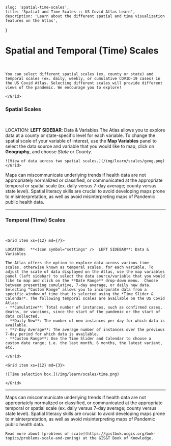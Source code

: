

    slug: 'spatial-time-scales',
    title: 'Spatial and Time Scales :: US Covid Atlas Learn',
    description: 'Learn about the different spatial and time visualization features on the Atlas',
}

# Spatial and Temporal (Time) Scales
<br />
<SelfContainedVideoModal
    buttonText="Watch Video Tutorial"
    videoUrl="https://www.youtube.com/embed/MMA3GqcYCFc"
    title="Spatial and Temporal Scales"
    />  

<Grid container spacing={8}>
    <Grid item xs={12} md={10}>

    You can select different spatial scales (ex. county or state) and temporal scales (ex. daily, weekly, or cumulative COVID-19 cases) in the US Covid Atlas. Selecting different scales will provide different views of the pandemic. We encourage you to explore!

    </Grid>
</Grid>

### Spatial Scales
<br />

LOCATION:  **<Icon symbol="settings" />  LEFT SIDEBAR**: Data & Variables
<Grid container spacing={8}>
    <Grid item xs={12} md={10}>
    The Atlas allows you to explore data at a county or state-specific level for each variable.  To change the spatial scale of your variable of interest, use the **Map Variables** panel to select the data source and variable that you would like to map, click on **Geography**, and choose *State* or *County*.

    ![View of data across two spatial scales.](/img/learn/scales/geog.png)
    </Grid>
</Grid>

<HintBox>
    Maps can miscommunicate underlying trends if health data are not appropriately normalized or classified, or communicated at the appropriate temporal or spatial scale (ex. daily versus 7-day average; county versus state level). Spatial literacy skills are crucial to avoid developing maps prone to misinterpretation, as well as avoid misinterpreting maps of Pandemic public health data.
</HintBox>
<br />
<hr />

### Temporal (Time) Scales
<br />


<Grid container spacing={8}>

    <Grid item xs={12} md={7}>

    LOCATION:  **<Icon symbol="settings" />  LEFT SIDEBAR**: Data & Variables

    The Atlas offers the option to explore data across various time scales, otherwise known as temporal scales, for each variable. To adjust the scale of data displayed on the Atlas, use the map variables panel (left sidebar) to select the data source/variable that you would like to map and click on the **Date Range** drop-down menu.  Choose between presenting cumulative, 7-day average, or daily new data. Selecting “Custom Range” allows you to incorporate data from a specific window of time that is selected using the *Time Slider & Calendar*. The following temporal scales are available on the US Covid Atlas:
    - **Cumulative**: Total number of instances, such as confirmed cases, deaths, or vaccines, since the start of the pandemic or the start of data collected. 
    - **Daily New**: The number of new instances per day for which data is available.
    - **7-Day Average**: The average number of instances over the previous 7-day period for which data is available.
    - **Custom Range**: Use the Time Slider and Calendar to choose a custom date range; i.e. the last month, 6 months, the latest variant, etc. 

    </Grid>

    <Grid item xs={12} md={3}>

    ![Time selection box.](/img/learn/scales/time.png)

    </Grid>
</Grid>


<hr />

<HintBox>
    Maps can miscommunicate underlying trends if health data are not appropriately normalized or classified, or communicated at the appropriate temporal or spatial scale (ex. daily versus 7-day average; county versus state level). Spatial literacy skills are crucial to avoid developing maps prone to misinterpretation, as well as avoid misinterpreting maps of Pandemic public health data.

    Read more about [problems of scale](https://gistbok.ucgis.org/bok-topics/problems-scale-and-zoning) at the GIS&T Book of Knowledge.
</HintBox>



